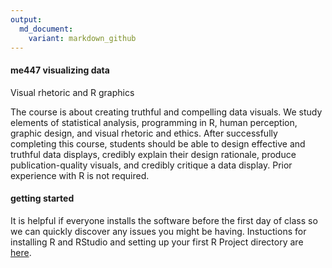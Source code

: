 ```yaml
---
output:
  md_document:
    variant: markdown_github
---
```


#### me447 visualizing data

Visual rhetoric and R graphics

The course is about creating truthful and compelling data visuals. We study elements of statistical analysis, programming in R, human perception, graphic design, and visual rhetoric and ethics. After successfully completing this course, students should be able to design effective and truthful data displays, credibly explain their design rationale, produce publication-quality visuals, and credibly critique a data display. Prior experience with R is not required. 



#### getting started 

It is helpful if everyone installs the software before the first day of class so we can quickly discover any issues you might be having. Instuctions for installing R and RStudio and setting up your first R Project directory are [here](https://github.com/DSR-RHIT/install-R-and-RStudio). 




